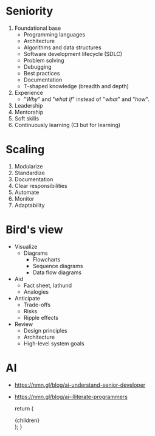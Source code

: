 
# Seniority

1. Foundational base
   - Programming languages
   - Architecture
   - Algorithms and data structures
   - Software development lifecycle (SDLC)
   - Problem solving
   - Debugging
   - Best practices
   - Documentation
   - T-shaped knowledge (breadth and depth)
2. Experience
   - "_Why_" and "_what if_" instead of "_what_" and "_how_".
3. Leadership
4. Mentorship
5. Soft skills
6. Continuously learning (CI but for learning)

# Scaling

1. Modularize
2. Standardize
3. Documentation
4. Clear responsibilities
5. Automate
6. Monitor
7. Adaptability

# Bird's view

- Visualize
  - Diagrams
    - Flowcharts
    - Sequence diagrams
    - Data flow diagrams
- Aid
  - Fact sheet, lathund
  - Analogies
- Anticipate
  - Trade-offs
  - Risks
  - Ripple effects
- Review
  - Design principles
  - Architecture
  - High-level system goals

# AI

- https://nmn.gl/blog/ai-understand-senior-developer
- https://nmn.gl/blog/ai-illiterate-programmers

  return (
    <Page active="">
      <div className="content">{children}</div>
    </Page>
  );
}

